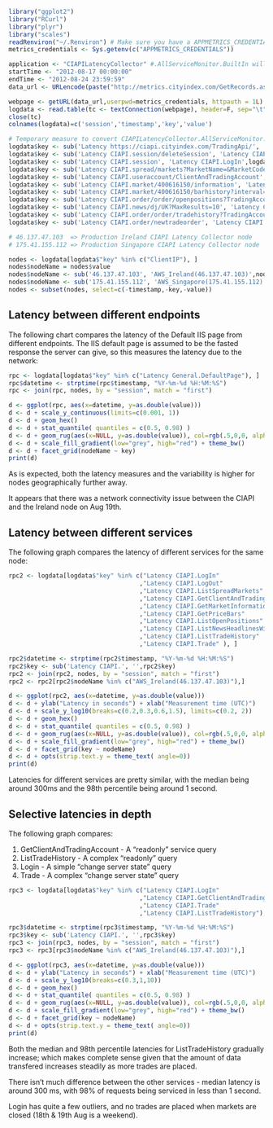 ```r
library("ggplot2")
library("RCurl")
library("plyr")
library("scales")
readRenviron("~/.Renviron") # Make sure you have a APPMETRICS_CREDENTIALS=username:password entry
metrics_credentials <- Sys.getenv(c("APPMETRICS_CREDENTIALS"))
```

```r
application <- "CIAPILatencyCollector" #.AllServiceMonitor.BuiltIn will switch to CIAPILatencyCollector once https://github.com/fandrei/AppMetrics/issues/101 has been resolved
startTime <- "2012-08-17 00:00:00"
endTime <- "2012-08-24 23:59:59"
data_url <- URLencode(paste("http://metrics.cityindex.com/GetRecords.ashx?Application=",application,"&StartTime=",startTime,'&EndTime=',endTime, sep = ''))

webpage <- getURL(data_url,userpwd=metrics_credentials, httpauth = 1L)
logdata <- read.table(tc <- textConnection(webpage), header=F, sep="\t", fill=TRUE, as.is=c(1,4)); 
close(tc)
colnames(logdata)=c('session','timestamp','key','value')
```

```r
# Temporary measure to convert CIAPILatencyCollector.AllServiceMonitor.BuiltIn names to CIAPILatencyCollector names.  Will not be needed once https://github.com/fandrei/AppMetrics/issues/101 has been resolved
logdata$key <- sub('Latency https://ciapi.cityindex.com/TradingApi/', 'Latency CIAPI.',logdata$key, fixed = TRUE)
logdata$key <- sub('Latency CIAPI.session/deleteSession', 'Latency CIAPI.LogOut',logdata$key, fixed = TRUE)
logdata$key <- sub('Latency CIAPI.session', 'Latency CIAPI.LogIn',logdata$key, fixed = TRUE)
logdata$key <- sub('Latency CIAPI.spread/markets?MarketName=&MarketCode=&ClientAccountId=400194351&MaxResults=100&UseMobileShortName=False', 'Latency CIAPI.ListSpreadMarkets',logdata$key, fixed = TRUE)
logdata$key <- sub('Latency CIAPI.useraccount/ClientAndTradingAccount', 'Latency CIAPI.GetClientAndTradingAccount',logdata$key, fixed = TRUE)
logdata$key <- sub('Latency CIAPI.market/400616150/information', 'Latency CIAPI.GetMarketInformation',logdata$key, fixed = TRUE)
logdata$key <- sub('Latency CIAPI.market/400616150/barhistory?interval=MINUTE&span=1&PriceBars=20', 'Latency CIAPI.GetPriceBars',logdata$key, fixed = TRUE)
logdata$key <- sub('Latency CIAPI.order/order/openpositions?TradingAccountId=400290710', 'Latency CIAPI.ListOpenPositions',logdata$key, fixed = TRUE)
logdata$key <- sub('Latency CIAPI.news/dj/UK?MaxResults=10', 'Latency CIAPI.ListNewsHeadlinesWithSource',logdata$key, fixed = TRUE)
logdata$key <- sub('Latency CIAPI.order/order/tradehistory?TradingAccountId=400290710&MaxResults=20', 'Latency CIAPI.ListTradeHistory',logdata$key, fixed = TRUE)
logdata$key <- sub('Latency CIAPI.order/newtradeorder', 'Latency CIAPI.Trade',logdata$key, fixed = TRUE)
```

```r
# 46.137.47.103  => Production Ireland CIAPI Latency Collector node      (switched to 79.125.25.36  on 2012-09-03)
# 175.41.155.112 => Production Singapore CIAPI Latency Collector node   (switched to 54.251.61.159 on 2012-09-03)

nodes <- logdata[logdata$"key" %in% c("ClientIP"), ]
nodes$nodeName = nodes$value
nodes$nodeName <- sub('46.137.47.103', 'AWS_Ireland(46.137.47.103)',nodes$nodeName, fixed = TRUE)
nodes$nodeName <- sub('175.41.155.112', 'AWS_Singapore(175.41.155.112)',nodes$nodeName, fixed = TRUE)
nodes <- subset(nodes, select=c(-timestamp,-key,-value))
```

Latency between different endpoints
-----------------------------------
The following chart compares the latency of the Default IIS page from different 
endpoints.  The IIS default page is assumed to be the fasted response the server can give, so this
measures the latency due to the network:
```r
rpc <- logdata[logdata$"key" %in% c("Latency General.DefaultPage"), ]
rpc$datetime <- strptime(rpc$timestamp, "%Y-%m-%d %H:%M:%S")
rpc <- join(rpc, nodes, by = "session", match = "first")

d <- ggplot(rpc, aes(x=datetime, y=as.double(value)))
d <- d + scale_y_continuous(limits=c(0.001, 1))
d <- d + geom_hex()
d <- d + stat_quantile( quantiles = c(0.5, 0.98) ) 
d <- d + geom_rug(aes(x=NULL, y=as.double(value)), col=rgb(.5,0,0, alpha=.05))
d <- d + scale_fill_gradient(low="grey", high="red") + theme_bw()
d <- d + facet_grid(nodeName ~ key)
print(d)
```
As is expected, both the latency measures and the variability is higher for nodes geographically further away.

It appears that there was a network connectivity issue between the CIAPI and the Ireland node on Aug 19th.

Latency between different services
-----------------------------------
The following graph compares the latency of different services for the same node:
```r
rpc2 <- logdata[logdata$"key" %in% c("Latency CIAPI.LogIn"
                                    ,"Latency CIAPI.LogOut"
                                    ,"Latency CIAPI.ListSpreadMarkets"
                                    ,"Latency CIAPI.GetClientAndTradingAccount"     
                                    ,"Latency CIAPI.GetMarketInformation"
                                    ,"Latency CIAPI.GetPriceBars"
                                    ,"Latency CIAPI.ListOpenPositions"
                                    ,"Latency CIAPI.ListNewsHeadlinesWithSource"
                                    ,"Latency CIAPI.ListTradeHistory"
                                    ,"Latency CIAPI.Trade" ), ]

rpc2$datetime <- strptime(rpc2$timestamp, "%Y-%m-%d %H:%M:%S")
rpc2$key <- sub('Latency CIAPI.', '',rpc2$key)
rpc2 <- join(rpc2, nodes, by = "session", match = "first")
rpc2 <- rpc2[rpc2$nodeName %in% c("AWS_Ireland(46.137.47.103)"),]

d <- ggplot(rpc2, aes(x=datetime, y=as.double(value)))
d <- d + ylab("Latency in seconds") + xlab("Measurement time (UTC)")
d <- d + scale_y_log10(breaks=c(0.2,0.3,0.6,1.5), limits=c(0.2, 2))
d <- d + geom_hex()
d <- d + stat_quantile( quantiles = c(0.5, 0.98) ) 
d <- d + geom_rug(aes(x=NULL, y=as.double(value)), col=rgb(.5,0,0, alpha=.05))
d <- d + scale_fill_gradient(low="grey", high="red") + theme_bw()
d <- d + facet_grid(key ~ nodeName)
d <- d + opts(strip.text.y = theme_text( angle=0))
print(d)
```

Latencies for different services are pretty similar, with the median being around 300ms and the 98th percentile being around 1 second.

Selective latencies in depth
-----------------------------------
The following graph compares:

1. GetClientAndTradingAccount - A "readonly" service query 
1. ListTradeHistory - A complex "readonly" query
1. Login - A simple "change server state" query
1. Trade - A complex "change server state" query

```r
rpc3 <- logdata[logdata$"key" %in% c("Latency CIAPI.LogIn"
                                    ,"Latency CIAPI.GetClientAndTradingAccount"   
                                    ,"Latency CIAPI.Trade"
                                    ,"Latency CIAPI.ListTradeHistory"), ]

rpc3$datetime <- strptime(rpc3$timestamp, "%Y-%m-%d %H:%M:%S")
rpc3$key <- sub('Latency CIAPI.', '',rpc3$key)
rpc3 <- join(rpc3, nodes, by = "session", match = "first")
rpc3 <- rpc3[rpc3$nodeName %in% c("AWS_Ireland(46.137.47.103)"),]

d <- ggplot(rpc3, aes(x=datetime, y=as.double(value)))
d <- d + ylab("Latency in seconds") + xlab("Measurement time (UTC)")
d <- d + scale_y_log10(breaks=c(0.3,1,10)) 
d <- d + geom_hex()
d <- d + stat_quantile( quantiles = c(0.5, 0.98) ) 
d <- d + geom_rug(aes(x=NULL, y=as.double(value)), col=rgb(.5,0,0, alpha=.05))
d <- d + scale_fill_gradient(low="grey", high="red") + theme_bw()
d <- d + facet_grid(key ~ nodeName)
d <- d + opts(strip.text.y = theme_text( angle=0))
print(d)
```

Both the median and 98th percentile latencies for ListTradeHistory gradually increase; which makes complete sense given that the amount of data transfered increases steadily as more trades are placed.

There isn't much difference between the other services - median latency is around 300 ms, with 98% of requests being serviced in less than 1 second.

Login has quite a few outliers, and no trades are placed when markets are closed (18th & 19th Aug is a weekend).


